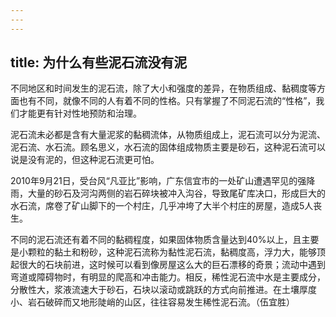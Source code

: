 ```yaml
---
---
---
```

title: 为什么有些泥石流没有泥
---




不同地区和时间发生的泥石流，除了大小和强度的差异，在物质组成、黏稠度等方面也有不同，就像不同的人有着不同的性格。只有掌握了不同泥石流的“性格”，我们才能更有针对性地预防和治理。

泥石流未必都是含有大量泥浆的黏稠流体，从物质组成上，泥石流可以分为泥流、泥石流、水石流。顾名思义，水石流的固体组成物质主要是砂石，这种泥石流可以说是没有泥的，但这种泥石流更可怕。

2010年9月21日，受台风“凡亚比”影响，广东信宜市的一处矿山遭遇罕见的强降雨，大量的砂石及河沟两侧的岩石碎块被冲入沟谷，导致尾矿库决口，形成巨大的水石流，席卷了矿山脚下的一个村庄，几乎冲垮了大半个村庄的房屋，造成5人丧生。

不同的泥石流还有着不同的黏稠程度，如果固体物质含量达到40%以上，且主要是小颗粒的黏土和粉砂，这种泥石流称为黏性泥石流，黏稠度高，浮力大，能够顶起很大的石块前进，这时候可以看到像房屋这么大的巨石漂移的奇景；流动中遇到弯道或障碍物时，有明显的爬高和冲击能力。相反，稀性泥石流中水是主要成分，分散性大，浆液流速大于砂石，石块以滚动或跳跃的方式向前推进。在土壤厚度小、岩石破碎而又地形陡峭的山区，往往容易发生稀性泥石流。（伍宜胜）